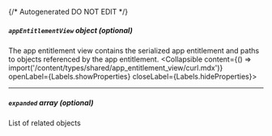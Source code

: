 {/* Autogenerated DO NOT EDIT  */}

##### `appEntitlementView` _object (optional)_
The app entitlement view contains the serialized app entitlement and paths to objects referenced by the app entitlement.
<Collapsible content={() => import('/content/types/shared/app_entitlement_view/curl.mdx')} openLabel={Labels.showProperties} closeLabel={Labels.hideProperties}>
</Collapsible>

---
##### `expanded` _array (optional)_
List of related objects


